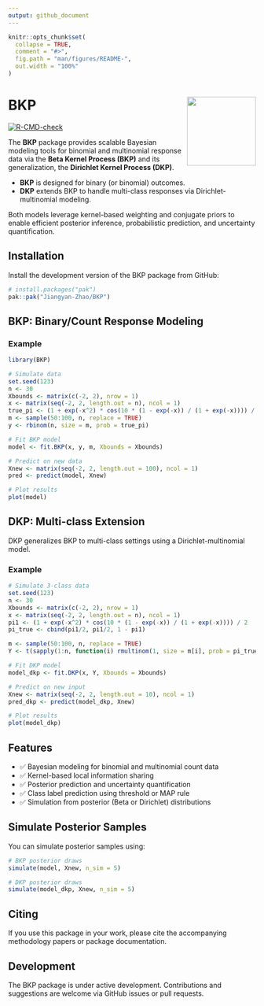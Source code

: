 ```yaml
---
output: github_document
---
```


```r
knitr::opts_chunk$set(
  collapse = TRUE,
  comment = "#>",
  fig.path = "man/figures/README-",
  out.width = "100%"
)
```

# BKP <img src="man/figures/logo.png" align="right" height="140"/>

<!-- badges: start -->
[![R-CMD-check](https://github.com/Jiangyan-Zhao/BKP/actions/workflows/R-CMD-check.yaml/badge.svg)](https://github.com/Jiangyan-Zhao/BKP/actions/workflows/R-CMD-check.yaml)
<!-- badges: end -->

The **BKP** package provides scalable Bayesian modeling tools for binomial and multinomial response data via the **Beta Kernel Process (BKP)** and its generalization, the **Dirichlet Kernel Process (DKP)**.

- **BKP** is designed for binary (or binomial) outcomes.
- **DKP** extends BKP to handle multi-class responses via Dirichlet-multinomial modeling.

Both models leverage kernel-based weighting and conjugate priors to enable efficient posterior inference, probabilistic prediction, and uncertainty quantification.

## Installation

Install the development version of the BKP package from GitHub:

```r
# install.packages("pak")
pak::pak("Jiangyan-Zhao/BKP")
```

## BKP: Binary/Count Response Modeling

### Example

```r
library(BKP)

# Simulate data
set.seed(123)
n <- 30
Xbounds <- matrix(c(-2, 2), nrow = 1)
x <- matrix(seq(-2, 2, length.out = n), ncol = 1)
true_pi <- (1 + exp(-x^2) * cos(10 * (1 - exp(-x)) / (1 + exp(-x)))) / 2
m <- sample(50:100, n, replace = TRUE)
y <- rbinom(n, size = m, prob = true_pi)

# Fit BKP model
model <- fit.BKP(x, y, m, Xbounds = Xbounds)

# Predict on new data
Xnew <- matrix(seq(-2, 2, length.out = 100), ncol = 1)
pred <- predict(model, Xnew)

# Plot results
plot(model)
```

## DKP: Multi-class Extension

DKP generalizes BKP to multi-class settings using a Dirichlet-multinomial model.

### Example

```r
# Simulate 3-class data
set.seed(123)
n <- 30
Xbounds <- matrix(c(-2, 2), nrow = 1)
x <- matrix(seq(-2, 2, length.out = n), ncol = 1)
pi1 <- (1 + exp(-x^2) * cos(10 * (1 - exp(-x)) / (1 + exp(-x)))) / 2
pi_true <- cbind(pi1/2, pi1/2, 1 - pi1)

m <- sample(50:100, n, replace = TRUE)
Y <- t(sapply(1:n, function(i) rmultinom(1, size = m[i], prob = pi_true[i, ])))

# Fit DKP model
model_dkp <- fit.DKP(x, Y, Xbounds = Xbounds)

# Predict on new input
Xnew <- matrix(seq(-2, 2, length.out = 10), ncol = 1)
pred_dkp <- predict(model_dkp, Xnew)

# Plot results
plot(model_dkp)
```

## Features

- ✅ Bayesian modeling for binomial and multinomial count data
- ✅ Kernel-based local information sharing
- ✅ Posterior prediction and uncertainty quantification
- ✅ Class label prediction using threshold or MAP rule
- ✅ Simulation from posterior (Beta or Dirichlet) distributions

## Simulate Posterior Samples

You can simulate posterior samples using:

```r
# BKP posterior draws
simulate(model, Xnew, n_sim = 5)

# DKP posterior draws
simulate(model_dkp, Xnew, n_sim = 5)
```

## Citing

If you use this package in your work, please cite the accompanying methodology papers or package documentation.

## Development

The BKP package is under active development. Contributions and suggestions are welcome via GitHub issues or pull requests.

